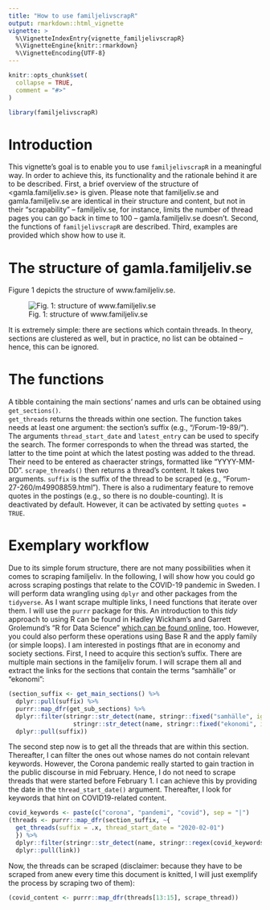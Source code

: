 ```yaml
---
title: "How to use familjelivscrapR"
output: rmarkdown::html_vignette
vignette: >
  %\VignetteIndexEntry{vignette_familjelivscrapR}
  %\VignetteEngine{knitr::rmarkdown}
  %\VignetteEncoding{UTF-8}
---
```


```r
knitr::opts_chunk$set(
  collapse = TRUE,
  comment = "#>"
)
```

```r
library(familjelivscrapR)
```

# Introduction

This vignette's goal is to enable you to use `familjelivscrapR` in a meaningful way. In order to achieve this, its functionality and the rationale behind it are to be described. First, a brief overview of the structure of <gamla.familjeliv.se> is given. Please note that familjeliv.se and gamla.familjeliv.se are identical in their structure and content, but not in their "scrapability" -- familjeliv.se, for instance, limits the number of thread pages you can go back in time to 100 -- gamla.familjeliv.se doesn't. Second, the functions of `familjelivscrapR` are described. Third, examples are provided which show how to use it. 

# The structure of gamla.familjeliv.se

Figure 1 depicts the structure of www.familjeliv.se.

![Fig. 1: structure of www.familjeliv.se](fig1.png)

It is extremely simple: there are sections which contain threads. In theory, sections are clustered as well, but in practice, no list can be obtained -- hence, this can be ignored.

# The functions

A tibble containing the main sections' names and urls can be obtained using `get_sections()`.     
`get_threads` returns the threads within one section. The function takes needs at least one argument: the section's suffix (e.g., "/Forum-19-89/"). The arguments `thread_start_date` and `latest_entry` can be used to specify the search. The former corresponds to when the thread was started, the latter to the time point at which the latest posting was added to the thread. Their need to be entered as chaeracter strings, formatted like "YYYY-MM-DD". 
`scrape_threads()` then returns a thread's content. It takes two arguments. `suffix` is the suffix of the thread to be scraped (e.g., "Forum-27-260/m49908859.html"). There is also a rudimentary feature to remove quotes in the postings (e.g., so there is no double-counting). It is deactivated by default. However, it can be activated by setting `quotes = TRUE`.

# Exemplary workflow

Due to its simple forum structure, there are not many possibilities when it comes to scraping familjeliv. In the following, I will show how you could go across scraping postings that relate to the COVID-19 pandemic in Sweden. I will perform data wrangling using `dplyr` and other packages from the `tidyverse`. As I want scrape multiple links, I need functions that iterate over them. I will use the `purrr` package for this. An introduction to this *tidy* approach to using R can be found in Hadley Wickham's and Garrett Grolemund's "R for Data Science" [which can be found online](http://r4ds.had.co.nz/), too. However, you could also perform these operations using Base R and the apply family (or simple loops).
I am interested in postings fthat are in economy and society sections. First, I need to acquire this section's suffix. There are multiple main sections in the familjeliv forum. I will scrape them all and extract the links for the sections that contain the terms "samhälle" or "ekonomi":

```r
(section_suffix <- get_main_sections() %>%
  dplyr::pull(suffix) %>% 
  purrr::map_dfr(get_sub_sections) %>% 
  dplyr::filter(stringr::str_detect(name, stringr::fixed("samhälle", ignore_case = TRUE)) |
                  stringr::str_detect(name, stringr::fixed("ekonomi", ignore_case = TRUE))) %>% 
  dplyr::pull(suffix))
```

The second step now is to get all the threads that are within this section. Thereafter, I can filter the ones out whose names do not contain relevant keywords. However, the Corona pandemic really started to gain traction in the public discourse in mid February. Hence, I do not need to scrape threads that were started before February 1. I can achieve this by providing the date in the `thread_start_date()` argument. Thereafter, I look for keywords that hint on COVID19-related content.

```r
covid_keywords <- paste(c("corona", "pandemi", "covid"), sep = "|")
(threads <- purrr::map_dfr(section_suffix, ~{
  get_threads(suffix = .x, thread_start_date = "2020-02-01")
  }) %>% 
  dplyr::filter(stringr::str_detect(name, stringr::regex(covid_keywords, ignore_case = TRUE))) %>% 
  dplyr::pull(link))
```

Now, the threads can be scraped (disclaimer: because they have to be scraped from anew every time this document is knitted, I will just exemplify the process by scraping two of them):

```r
(covid_content <- purrr::map_dfr(threads[13:15], scrape_thread))
```

